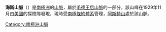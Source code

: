 {{Coord|86|S|155|W|source:GNIS|display=title}}

'''海斯山脈'''（{{lang-en|Hays Mountains}}）是[[南極洲|南極洲]]的[[山脈|山脈]]，屬於[[毛德王后山脈|毛德王后山脈]]的一部分，該山峰在1929年11月由[[美國|美國]]的探險隊發現，現時受[[南極條約體系|南極條約體系]]管理，[[阿斯特山|阿斯特山]]處於該山脈。

{{Antarctica-geo-stub}}
[[Category:南極洲山脈|Category:南極洲山脈]]
